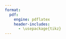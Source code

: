 ```yaml
---
format:
  pdf:
    engine: pdflatex
    header-includes:
      - \usepackage{tikz}
---
```


\usetikzlibrary {arrows.meta}
\tikz {
  \draw [arrows = {->[]}]         (0,5)   -- (1,1);
  \draw [arrows = {->[]}]         (0,1)   -- (1,1);
  \draw[ball color=yellow] (3.4,0.5) circle(0.25) node{-}node[above=0.3cm]{$q'$};
}
